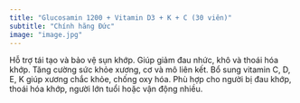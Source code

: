 ```yaml
---
title: "Glucosamin 1200 + Vitamin D3 + K + C (30 viên)"
subtitle: "Chính hãng Đức"
image: "image.jpg"
---
```


Hỗ trợ tái tạo và bảo vệ sụn khớp. Giúp giảm đau nhức, khô và thoái hóa khớp. Tăng cường sức khỏe xương, cơ và mô liên kết. Bổ sung vitamin C, D, E, K giúp xương chắc khỏe, chống oxy hóa. Phù hợp cho người bị đau khớp, thoái hóa khớp, người lớn tuổi hoặc vận động nhiều.
